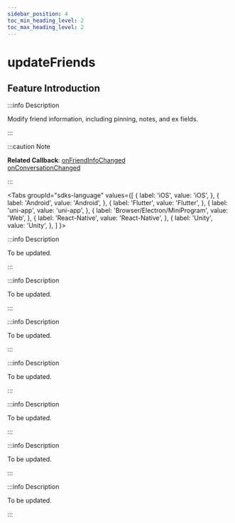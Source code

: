 ```yaml
---
sidebar_position: 4
toc_min_heading_level: 2
toc_max_heading_level: 2
---
```


# updateFriends

## Feature Introduction

:::info Description

Modify friend information, including pinning, notes, and ex fields.

:::

:::caution Note

**Related Callback**:
[onFriendInfoChanged](../../callback/onFriendInfoChanged)     
[onConversationChanged](../../callback/onConversationChanged)   

:::

<Tabs
groupId="sdks-language"
values={[
{ label: 'iOS', value: 'iOS', },
{ label: 'Android', value: 'Android', },
{ label: 'Flutter', value: 'Flutter', },
{ label: 'uni-app', value: 'uni-app', },
{ label: 'Browser/Electron/MiniProgram', value: 'Web', },
{ label: 'React-Native', value: 'React-Native', },
{ label: 'Unity', value: 'Unity', },
]
}>

<TabItem value="Flutter">

:::info Description

To be updated.

:::

</TabItem>

<TabItem value="iOS">

:::info Description

To be updated.

:::

</TabItem>

<TabItem value="Android">

:::info Description

To be updated.

:::


</TabItem>

<TabItem value="Web">

:::info Description

To be updated.

:::


</TabItem>

<TabItem value="uni-app">

:::info Description

To be updated.

:::

</TabItem>
<TabItem value="React-Native">

:::info Description

To be updated.

:::


</TabItem>

<TabItem value="Unity">

:::info Description

To be updated.

:::

</TabItem>
</Tabs>
